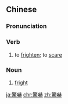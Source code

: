 {{also|惊吓}}
==Chinese==
{{zh-forms|s=惊吓}}

===Pronunciation===
{{zh-pron
|m=jīngxià
|c=geng1 haak3
|h=pfs=kiâng-hak
|cat=v,n
}}

===Verb===
{{zh-verb}}

# to [[frighten]]; to [[scare]]

===Noun===
{{zh-noun}}
# [[fright]]

[[ja:驚嚇]]
[[chr:驚嚇]]
[[zh:驚嚇]]
